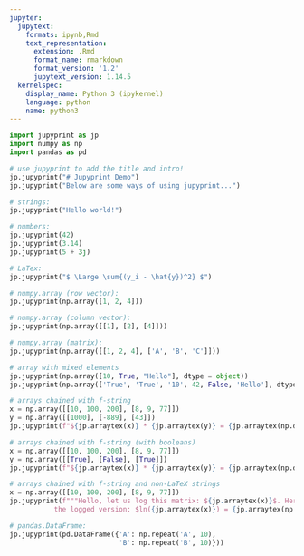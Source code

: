 ```yaml
---
jupyter:
  jupytext:
    formats: ipynb,Rmd
    text_representation:
      extension: .Rmd
      format_name: rmarkdown
      format_version: '1.2'
      jupytext_version: 1.14.5
  kernelspec:
    display_name: Python 3 (ipykernel)
    language: python
    name: python3
---
```


```python
import jupyprint as jp
import numpy as np
import pandas as pd

# use jupyprint to add the title and intro!
jp.jupyprint("# Jupyprint Demo")
jp.jupyprint("Below are some ways of using jupyprint...")
```

```python
# strings:
jp.jupyprint("Hello world!")
```

```python
# numbers:
jp.jupyprint(42)
jp.jupyprint(3.14)
jp.jupyprint(5 + 3j)  
```

```python
# LaTex:
jp.jupyprint("$ \Large \sum{(y_i - \hat{y})^2} $")
```

```python
# numpy.array (row vector):
jp.jupyprint(np.array([1, 2, 4]))
```

```python
# numpy.array (column vector):
jp.jupyprint(np.array([[1], [2], [4]]))
```

```python
# numpy.array (matrix):
jp.jupyprint(np.array([[1, 2, 4], ['A', 'B', 'C']]))
```

```python
# array with mixed elements
jp.jupyprint(np.array([10, True, "Hello"], dtype = object)) 
jp.jupyprint(np.array(['True', 'True', '10', 42, False, 'Hello'], dtype=object))
```

```python
# arrays chained with f-string
x = np.array([[10, 100, 200], [8, 9, 77]])
y = np.array([[1000], [-889], [43]])
jp.jupyprint(f"${jp.arraytex(x)} * {jp.arraytex(y)} = {jp.arraytex(np.dot(x, y))}$")
```

```python
# arrays chained with f-string (with booleans)
x = np.array([[10, 100, 200], [8, 9, 77]])
y = np.array([[True], [False], [True]])
jp.jupyprint(f"${jp.arraytex(x)} * {jp.arraytex(y)} = {jp.arraytex(np.dot(x, y))}$")
```

```python
# arrays chained with f-string and non-LaTeX strings
x = np.array([[10, 100, 200], [8, 9, 77]])
jp.jupyprint(f"""Hello, let us log this matrix: ${jp.arraytex(x)}$. Here is
           the logged version: $ln({jp.arraytex(x)}) = {jp.arraytex(np.log(x).round(2))}$""")
```

```python
# pandas.DataFrame:
jp.jupyprint(pd.DataFrame({'A': np.repeat('A', 10),
                           'B': np.repeat('B', 10)}))
```
